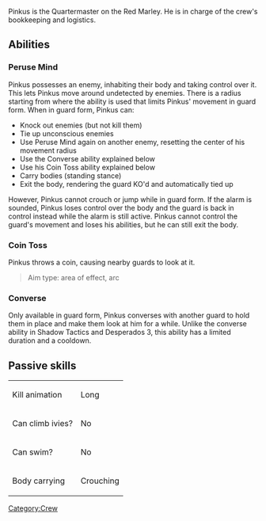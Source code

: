 Pinkus is the Quartermaster on the Red Marley. He is in charge of the crew's bookkeeping and logistics.{{Character
 | name         = {{PAGENAME}}
 | image        = Portrait character PINKUS VON PRESSWALD.png
 | imagecaption = 
 | nationality  = Prussian
 | aliases      = The Quartermaster
 | role         = 
 | weapon       = 
 | signature    = 
 | passive      =  
 | archtypes    = 
}}

==Abilities==

===Peruse Mind===
Pinkus possesses an enemy, inhabiting their body and taking control over it. This lets Pinkus move around undetected by enemies. There is a radius starting from where the ability is used that limits Pinkus' movement in guard form. When in guard form, Pinkus can:

*Knock out enemies (but not kill them)
*Tie up unconscious enemies
*Use Peruse Mind again on another enemy, resetting the center of his movement radius
*Use the Converse ability explained below
*Use his Coin Toss ability explained below
*Carry bodies (standing stance)
*Exit the body, rendering the guard KO'd and automatically tied up

However, Pinkus cannot crouch or jump while in guard form. If the alarm is sounded, Pinkus loses control over the body and the guard is back in control instead while the alarm is still active. Pinkus cannot control the guard's movement and loses his abilities, but he can still exit the body.

===Coin Toss===
Pinkus throws a coin, causing nearby guards to look at it.<blockquote>Aim type: area of effect, arc</blockquote>

===Converse===
Only available in guard form, Pinkus converses with another guard to hold them in place and make them look at him for a while. Unlike the converse ability in Shadow Tactics and Desperados 3, this ability has a limited duration and a cooldown.

==Passive skills==
{| class="fandom-table"
|-
|Kill animation
|Long
|-
|Can climb ivies?
|No
|-
|Can swim?
|No
|-
|Body carrying
|Crouching
|}
[[Category:Crew]]